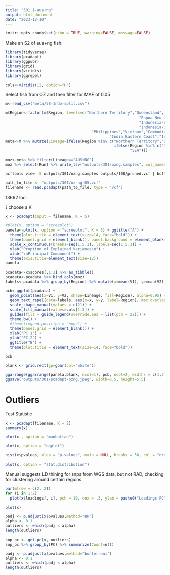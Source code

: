 ```yaml
---
title: "301.1-aus+ng"
output: html_document
date: "2023-12-10"
---
```


```r
knitr::opts_chunk$set(echo = TRUE, warning=FALSE, message=FALSE)
```

Make an S2 of aus+ng fish.    

```r
library(tidyverse)
library(pcadapt)
library(ggpubr)
library(grid)
library(viridis)
library(ggrepel)
```

```r
cols<-viridis(12, option="H")
```

Select fish from OZ and then filter for MAF of 0.05

```r
m<-read_csv("meta/58-Indo-split.csv")

m$Region<-factor(m$Region, levels=c("Northern Territory","Queensland",
                                                           "Papua New Guinea","Indonesia-K",
                                                           "Indonesia-SJ",
                                                           "Indonesia-SU",
                                      "Philippines","Vietnam","Cambodia","Thailand",
                                              "India Eastern Coast","India Western Coast"))
meta<-m %>% mutate(Lineage=ifelse(Region %in% c("Northern Territory","Queensland","Papua New Guinea"),"AUS+NG",
                                                ifelse(Region %in% c("India Eastern Coast","India Western Coast"), "IND",
                                                       "SEA")))

moz<-meta %>% filter(Lineage=="AUS+NG")
moz %>% select(Run) %>% write_tsv("outputs/301/ozng.samples", col_names = FALSE)
```

```sh
bcftools view -S outputs/301/ozng.samples outputs/108/pruned.vcf | bcftools +fill-tags | bcftools view -q 0.05:minor > outputs/301/oz-ng-05.vcf

```

```r
path_to_file <- "outputs/301/oz-ng-05.vcf"
filename <- read.pcadapt(path_to_file, type = "vcf")
```


13662 loci

_1_ choose a K   

```r
x <- pcadapt(input = filename, K = 5) 
```

```r
#plot(x, option = "screeplot")
panela<-plot(x, option = "screeplot", K = 5) + ggtitle("A") +
  theme(plot.title = element_text(size=14, face="bold")) +
  theme(panel.grid = element_blank(), panel.background = element_blank()) +
  scale_x_continuous(breaks=seq(1,5,1), labels=seq(1,5,1)) +
  ylab("Proption of Explained Variance\n") +
  xlab("\nPrincipal Component") +
  theme(axis.title=element_text(size=12))
panela
```


```r
pcadata<-x$scores[,1:2] %>% as_tibble()
pcadata<-pcadata %>% bind_cols(moz)
labels<-pcadata %>% group_by(Region) %>% mutate(x=mean(V1), y=mean(V2)) %>% select(Region, x, y) %>% unique()
```

```r
pcb<-ggplot(pcadata) +
  geom_point(aes(x=V1, y=V2, shape=Lineage, fill=Region), alpha=0.95) +
  geom_text_repel(data=labels, aes(x=x, y=y, label=Region), max.overlaps = Inf) +
  scale_shape_manual(values = c(21)) +
  scale_fill_manual(values=cols[1:3]) +
  guides(fill = guide_legend(override.aes = list(pch = 22))) +
  theme_bw() +
  #theme(legend.position = "none") +
  theme(panel.grid = element_blank()) +
  xlab("PC 1") +
  ylab("PC 2") +
  ggtitle("B") +
  theme(plot.title = element_text(size=14, face="bold")) 

pcb
```


```r
blank <- grid.rect(gp=gpar(col="white"))
```

```r
ggarrange(ggarrange(panela,blank, ncol=1), pcb, ncol=2, widths = c(1,2))
ggsave("outputs/301/pcadapt-ozng.jpeg", width=8.5, height=5.5)

```
# Outliers

Test Statistic

```r
x <- pcadapt(filename, K = 2)
summary(x)
```

```r
plot(x , option = "manhattan")
```

```r
plot(x, option = "qqplot")
```

```r
hist(x$pvalues, xlab = "p-values", main = NULL, breaks = 50, col = "orange")
```

```r
plot(x, option = "stat.distribution")
```


Manual suggests LD thining for snps from WGS data, but not RAD, checking for clustering around certain regions    
```R
par(mfrow = c(2, 2))
for (i in 1:2)
  plot(x$loadings[, i], pch = 19, cex = .3, ylab = paste0("Loadings PC", i))
```    
```r
plot(x)
```
```r
padj <- p.adjust(x$pvalues,method="BH")
alpha <- 0.1
outliers <- which(padj < alpha)
length(outliers)

snp_pc <- get.pc(x, outliers)
snp_pc %>% group_by(PC) %>% summarize(Count=n())

```

```r
padj <- p.adjust(x$pvalues,method="bonferroni")
alpha <- 0.1
outliers <- which(padj < alpha)
length(outliers)
```